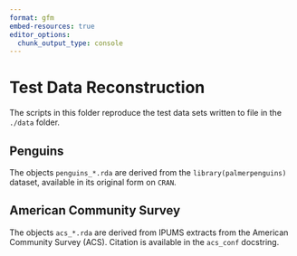 ```yaml
---
format: gfm
embed-resources: true
editor_options: 
  chunk_output_type: console
---
```


# Test Data Reconstruction

The scripts in this folder reproduce the test data sets written to file
in the `./data` folder.  

## Penguins

The objects `penguins_*.rda` are derived from the `library(palmerpenguins)` dataset,
available in its original form on `CRAN`. 

## American Community Survey

The objects `acs_*.rda` are derived from IPUMS extracts from the American Community
Survey (ACS). Citation is available in the `acs_conf` docstring. 

